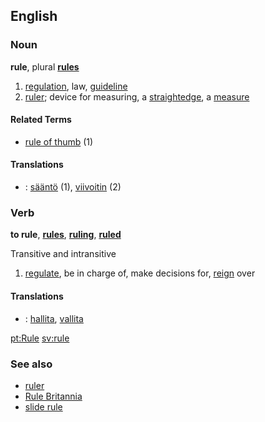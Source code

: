 {{wikipedia}}
==English==

===Noun===
'''rule''', plural '''[[rules]]'''

# [[regulation]], law, [[guideline]]
# [[ruler]]; device for measuring, a [[straightedge]], a [[measure]]

====Related Terms====
*[[rule of thumb]] (1)

====Translations====
*{{msg:fi}}: [[sääntö]] (1), [[viivoitin]] (2)

===Verb===
'''to rule''', '''[[rules]]''', '''[[ruling]]''', '''[[ruled]]'''

Transitive and intransitive

# [[regulate]], be in charge of, make decisions for, [[reign]] over



====Translations====
*{{msg:fi}}: [[hallita]], [[vallita]]

[[pt:Rule]]
[[sv:rule]]

===See also===

*[[ruler]]
*[[Rule Britannia]]
*[[slide rule]]